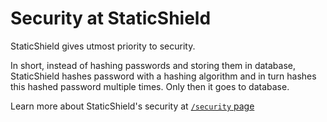 # Security at StaticShield

StaticShield gives utmost priority to security.

In short, instead of hashing passwords and storing them in database, StaticShield hashes password with a hashing algorithm and in
turn hashes this hashed password multiple times. Only then it goes to database.

Learn more about StaticShield's security at [`/security` page](https://staticshield.vercel.app/security)
